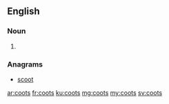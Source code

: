 ==English==

===Noun===
{{head|en|noun plural form}}

# {{plural of|coot|lang=en}}

===Anagrams===
* [[scoot#English|scoot]]

[[ar:coots]]
[[fr:coots]]
[[ku:coots]]
[[mg:coots]]
[[my:coots]]
[[sv:coots]]